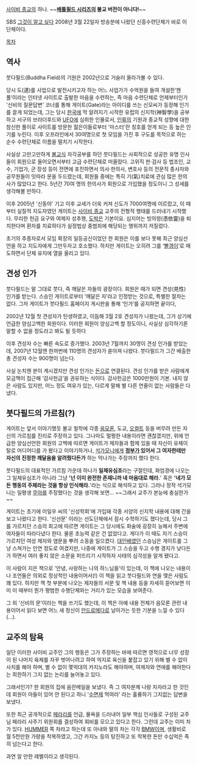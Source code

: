 [[사이비 종교]]의 하나. ~~'''[[배틀필드 시리즈]]의 불교 버전이 아니다!'''~~

SBS [[그것이 알고 싶다]] 2008년 3월 22일자 방송분에 나왔던 신흥수련단체가 바로 이 단체이다.

[[목차]]

== 역사 ==
붓다필드(Buddha Field)의 기원은 2002년으로 거슬러 올라가볼 수 있다.

당시 도(道)를 사업으로 발전시키고자 하는 어느 사업가가 수억원을 들여 개설한‘젠풀’이라는 인터넷 사이트로 출발한 마음을 수련하는, 즉 마음 수련단체로 언제부터인가 '신비의 질문답변' 코너를 통해 게이트(Gate)라는 아이디를 쓰는 신모씨가 등장해 인기를 끌게 되었는데, 그는 당시 [[한국]]에 막 알려지기 시작한 유럽의 신지학(神智學)을 공부하고 서구의 브라더후드와 [[UFO]]에 심취한 인물로서, [[인류]]의 기원과 종교적 성향에 대한 참신한 풀이로 사이트를 방문한 젊은이들로부터 '마스터'란 칭호를 얻게 되는 등 높은 인기를 누린다. 이후 오프라인에서 30여명으로 첫 모임을 가진 후 구도를 목적으로 하는 순수 수련단체로 이름을 떨치기 시작한다. 

사실상 고만고만하게 [[불교]]식 자각공부를 하던 붓다필드는 사회적으로 성공한 유명 인사들이 회원으로 들어오면서부터 고급 수련단체로 떠올랐다. 고위직 판·검사 등 법조인, 교수, 기업가, 군 장성 등이 전면에 포진하면서 의사·한의사, 변호사 등의 전문직 종사자와 공무원들이 잇따라 문을 두드렸는데, 회원들 중에는 특히 기(氣)치료에 관심 많은 한의사가 많았다고 한다. 5년간 70여 명의 한의사가 회원으로 가입했을 정도이니 그 성세를 생각해볼 만하다.

이후 2005년 '신동아' 기고 이후 교세가 더욱 커져 신도가 7000여명에 이르렀고, 이 때부터 실질적 지도자였던 게이트는 [[사이비 종교]] 교주의 전형적 행태를 드러내기 시작했다. 무리한 헌금 요구와 여제자 성추행, [[도박]]은 기본이요. 심지어는 빙의령(憑依靈)을 퇴치한다며 환자를 치료하다가 실정법상 중범죄에 해당되는 행위까지 저질렀다. 

초기의 추종자로서 모임 확장의 일등공신이었던 한 회원은 이를 보다 못해 최근 양심선언을 하고 지도자에게 그만두자고 호소했다. 하지만 게이트는 오히려 그를 ‘[[빨갱이]]’로 매도하면서 단체 유지에 열을 올리고 있다.
== 견성 인가 ==
붓다필드는 말 그대로 붓다, 즉 깨달은 자들의 광장이다. 회원은 때가 되면 견성(見性) 인가를 받는다. 스승인 게이트로부터 ‘깨달은 자’라고 인정받는 것으로, 특별한 절차는 없다. 그저 게이트가 붓다필드 홈페이지 게시판을 통해 ‘인가’를 공지하면 끝이다, 

2002년 12월 첫 견성자가 탄생하였고, 이듬해 3월 2호 견성자가 나왔는데, 그가 상기에 언급한 양심고백한 회원이다. 이러한 회원이 양심고백 할 정도이니, 사실상 심각하기론 말할 수 없을 정도라고 봐도 될 듯하다

이후 견성자 수는 빠른 속도로 증가했다. 2003년 7월까지 30명이 견성 인가를 받았는데, 2007년 12월엔 한꺼번에 110명의 견성자가 쏟아져 나왔다. 붓다필드가 그간 배출한 총 견성자 수는 900명이 넘는다. 

사실 눈치챈 분이 계시겠지만 견성 인가는 [[돈]]으로 연결된다. 견성 인가를 받은 사람에게 모금책이 접근해 ‘감사헌금’을 권유하는 식이다. 감사헌금은 1000만원이 기본. 내지 않은 사람도 있지만, 어느 정도 여유가 있는, 다르게 말해 별 다른 연줄이 없는 사람들은 다 냈다.
== 붓다필드의 가르침(?) ==
게이트는 앞서 이야기했듯 불교 철학에 각종 [[음모론]], 도교, [[오컬트]] 등을 버무려 만든 자신의 가르침를 진리로 주장하고 있다. 그나마도 멀쩡한 내용이라면 괜찮겠지만, 위에 언급한 양심선언한 회원의 고백에 따르면 게이트가 제자들과 함께 있을 때 자신이 유체이탈로 어디어디를 가 봤다고 이야기하거나, [[석가모니]]에게 '''[[정부]]가 있어서 그 여자한테만 자신의 진정한 깨달음을 알려줬다든가''' 하는 막나가는 주장까지 했다 한다.

붓다필드의 대표적인 가르침 가운데 하나가 '''일체유심조'''라는 구절인데, 화엄경에 나오는 그 일체유심조가 아니라 그냥 ''''넌 이미 완전한 존재니까 네 마음대로 해라.'''' 혹은 ''''네가 모든 행동의 주체라는 것을 항상 인식해라.''''라는 식으로 해석하고 있다. 그러나 정작 석가모니는 일평생 [[무아]]를 주장했다는 것을 생각해 보면... ~~그래서 교주가 본능에 충실한가~~ 

게이트는 초기에 이일우 씨의 '신성학회'에 가입돼 각종 서양의 신지학 내용에 대해 간을 보고 나왔다고 한다. '신선문' 이라는 선도단체에서 잠시 수학하기도 했다는데, 당시 그를 가르치던 스승의 회고에 따르면 게이트는 그 당시에도 화술에 굉장히 능해서 주변에 여자들이 따라다녔다 한다. 물론 초능력 같은 건 없었다고. 게다가 이 때도 자기 스승이 가르치던 여성 제자와 염문을 뿌려 소동을 일으켰다. [[대인배]]였던 스승님은 게이트를 그냥 스쳐가는 인연 정도로 여겼지만, 나중에 게이트가 그 스승을 두고 수행 경지가 낮다든가 하면서 여러 좋지 않은 소문을 퍼뜨리기 시작하자 사태의 심각성을 알게 됐다고.

이 사람이 지은 책으로 '안녕, 사랑하는 나의 하느님들'이 있는데, 이 책에 나오는 내용이나 조언들은 의외로 정상적인 내용이어서(!) 이 책을 읽고 붓다필드와 연을 맺은 사람도 꽤 있다. 하지만 책 첫 부분에 나오는 제자들의 서문 및 책 내용 등을 자세히 뜯어보면 이미 이 때부터 뭔가 평범한 수행단체와는 거리가 있는 모습을 보여준다. 

그 외 '신비의 문'이라는 책을 쓰기도 했는데, 이 책은 아예 내용 전체가 음모론 관련 내용이어서 읽다 보면 어느 새 정신이 [[안드로메다]]로 날아가는 듯한 기분을 느낄 수 있다(...). 

== 교주의 탐욕 ==
일단 이러한 사이비 교주인 그의 행동은 그가 주장하는 바에 따르면 영적으로 너무 성장이 된 나머지 육체를 자꾸 벗어나려고 하여 억지로 육신을 붙잡고 있기 위해 별 수 없이 사치를 해야 하며, 별 수 없이 몇억대의 카지노라도 해야하며, 여제자와 연애를 해야한다는 희한하기 그지 없는 논리를 늘어놓고 있다. 

그래서인가? 한 회원의 집에 음란메일을 보냈다. 즉 그 여자분께 나랑 자자라고 한 것인데 회원이 아들이 있어 안 된다고 하니 '[[수면제]] 먹여라' 라는 훌륭하기 그지없는 답변을 보냈다.

또한 최근 공개적으로 [[페라리]]를 언급, 물욕을 드러내어 일부 핵심 인사들로 구성된 교주님 페라리 사주기 위원회를 결성하여 회비를 모으고 있다고 한다. 그런데 교주는 이미 차가 있다. [[HUMMER]] 쪽 차라고 하는데 또 아내와 딸의 차는 각각 [[BMW]]이며, 생활비로 월 5천만원 가량을 착복하였고, 그간 카지노 등의 탕진하고 또 착복한 돈만 수십억은 족히 넘는다고 한다.

과연 알 만한 레벨이라고 생각된다.
